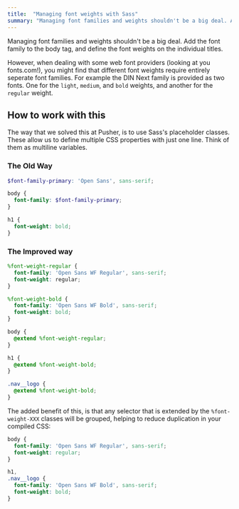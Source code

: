 ```yaml
---
title:  "Managing font weights with Sass"
summary: "Managing font families and weights shouldn't be a big deal. Add the font family to the body tag, and"
---
```


Managing font families and weights shouldn't be a big deal. Add the font family to the body tag, and define the font weights on the individual titles.

However, when dealing with some web font providers (looking at you fonts.com!), you might find that different font weights require entirely seperate font families. For example the DIN Next family is provided as two fonts. One for the `light`, `medium`, and `bold` weights, and another for the `regular` weight.

## How to work with this

The way that we solved this at Pusher, is to use Sass's placeholder classes. These allow us to define multiple CSS properties with just one line. Think of them as multiline variables.

### The Old Way

```scss
$font-family-primary: 'Open Sans', sans-serif;

body {
  font-family: $font-family-primary;
}

h1 {
  font-weight: bold;
}
```

### The Improved way

```scss
%font-weight-regular {
  font-family: 'Open Sans WF Regular', sans-serif;
  font-weight: regular;
}

%font-weight-bold {
  font-family: 'Open Sans WF Bold', sans-serif;
  font-weight: bold;
}

body {
  @extend %font-weight-regular;
}

h1 {
  @extend %font-weight-bold;
}

.nav__logo {
  @extend %font-weight-bold;
}
```

The added benefit of this, is that any selector that is extended by the `%font-weight-XXX` classes will be grouped, helping to reduce duplication in your compiled CSS:

```css
body {
  font-family: 'Open Sans WF Regular', sans-serif;
  font-weight: regular;
}

h1,
.nav__logo {
  font-family: 'Open Sans WF Bold', sans-serif;
  font-weight: bold;
}
```
